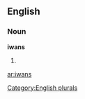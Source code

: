 ==English==

===Noun===
'''iwans'''

# {{plural of|[[iwan]]}}

[[Category:English plurals]]

[[ar:iwans]]